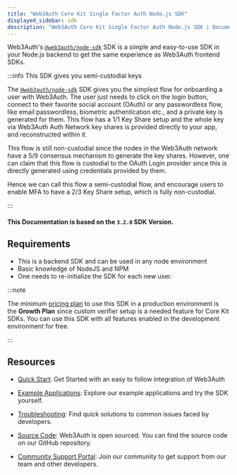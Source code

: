 ```yaml
---
title: "Web3Auth Core Kit Single Factor Auth Node.js SDK"
displayed_sidebar: sdk
description: "Web3Auth Core Kit Single Factor Auth Node.js SDK | Documentation - Web3Auth"
---
```


Web3Auth's [`@web3auth/node-sdk`](https://github.com/Web3Auth/web3auth-backend/releases) SDK is a simple and easy-to-use SDK in your Node.js backend
to get the same experience as Web3Auth frontend SDKs.

:::info This SDK gives you semi-custodial keys

The [`@web3auth/node-sdk`](https://github.com/Web3Auth/web3auth-backend/releases) SDK gives you the simplest flow for onboarding a user with Web3Auth.
The user just needs to click on the login button, connect to their favorite social account (OAuth) or any passwordless flow, like email passwordless,
biometric authentication etc., and a private key is generated for them. This flow has a 1/1 Key Share setup and the whole key via Web3Auth Auth
Network key shares is provided directly to your app, and reconstructed within it.

This flow is still non-custodial since the nodes in the Web3Auth network have a 5/9 consensus mechanism to generate the key shares. However, one can
claim that this flow is custodial to the OAuth Login provider since this is directly generated using credentials provided by them.

Hence we can call this flow a semi-custodial flow, and encourage users to enable MFA to have a 2/3 Key Share setup, which is fully non-custodial.

:::

#### This Documentation is based on the `3.2.0` SDK Version.

## Requirements

- This is a backend SDK and can be used in any node environment
- Basic knowledge of NodeJS and NPM
- One needs to re-initialize the SDK for each new user.

:::note

The minimum [pricing plan](https://web3auth.io/pricing.html) to use this SDK in a production environment is the **Growth Plan** since custom verifier
setup is a needed feature for Core Kit SDKs. You can use this SDK with all features enabled in the development environment for free.

:::

## Resources

- [Quick Start](/quick-start?product=CORE_KIT&sdk=SFA_NODE&framework=NODE&stepIndex=0): Get Started with an easy to follow integration of Web3Auth

- [Example Applications](/examples?product=Core+Kit&sdk=Node.js+SDK): Explore our example applications and try the SDK yourself.

- [Troubleshooting](/troubleshooting): Find quick solutions to common issues faced by developers.

- [Source Code](https://github.com/Web3Auth/web3auth-backend/): Web3Auth is open sourced. You can find the source code on our GitHub repository.

- [Community Support Portal](https://web3auth.io/community/c/help-core-kit/core-kit-sfa-node/23): Join our community to get support from our team and
  other developers.
